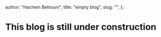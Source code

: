 
  author: "Hachem Betrouni",
  title: "empty blog",
  slug: "",
};

# This blog is still under construction

